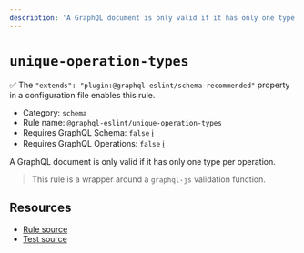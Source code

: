 ```yaml
---
description: 'A GraphQL document is only valid if it has only one type per operation.'
---
```


# `unique-operation-types`

✅ The `"extends": "plugin:@graphql-eslint/schema-recommended"` property in a configuration file
enables this rule.

- Category: `schema`
- Rule name: `@graphql-eslint/unique-operation-types`
- Requires GraphQL Schema: `false`
  [ℹ️](/docs/getting-started#extended-linting-rules-with-graphql-schema)
- Requires GraphQL Operations: `false`
  [ℹ️](/docs/getting-started#extended-linting-rules-with-siblings-operations)

A GraphQL document is only valid if it has only one type per operation.

> This rule is a wrapper around a `graphql-js` validation function.

## Resources

- [Rule source](https://github.com/graphql/graphql-js/blob/main/src/validation/rules/UniqueOperationTypesRule.ts)
- [Test source](https://github.com/graphql/graphql-js/tree/main/src/validation/__tests__/UniqueOperationTypesRule-test.ts)
